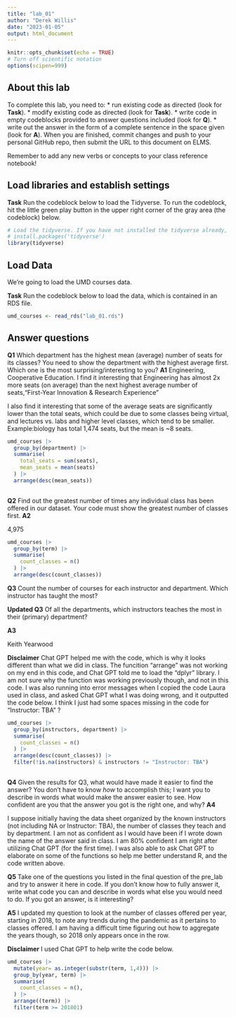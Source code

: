 ```yaml
---
title: "lab_01"
author: "Derek Willis"
date: "2023-01-05"
output: html_document
---
```


```r
knitr::opts_chunk$set(echo = TRUE)
# Turn off scientific notation
options(scipen=999)
```

## About this lab

To complete this lab, you need to: \* run existing code as directed (look for **Task**). \* modify existing code as directed (look for **Task**). \* write code in empty codeblocks provided to answer questions included (look for **Q**). \* write out the answer in the form of a complete sentence in the space given (look for **A**). When you are finished, commit changes and push to your personal GitHub repo, then submit the URL to this document on ELMS.

Remember to add any new verbs or concepts to your class reference notebook!

## Load libraries and establish settings

**Task** Run the codeblock below to load the Tidyverse. To run the codeblock, hit the little green play button in the upper right corner of the gray area (the codeblock) below.

```r
# Load the tidyverse. If you have not installed the tidyverse already, remove the # from the next line and run it first.  
# install.packages('tidyverse')
library(tidyverse)
```

## Load Data

We're going to load the UMD courses data.

**Task** Run the codeblock below to load the data, which is contained in an RDS file.

```r
umd_courses <- read_rds("lab_01.rds")
```

## Answer questions

**Q1** Which department has the highest mean (average) number of seats for its classes? You need to show the department with the highest average first. Which one is the most surprising/interesting to you?
**A1**
Engineering, Cooperative Education. I find it interesting that Engineering has almost 2x more seats (on average) than the next highest average number of seats,"First-Year Innovation & Research Experience"

I also find it interesting that some of the average seats are significantly lower than the total seats, which could be due to some classes being virtual, and lectures vs. labs and higher level classes, which tend to be smaller. Example:biology has total 1,474	seats, but the mean is ~8 seats. 

	
```r
umd_courses |> 
  group_by(department) |> 
  summarise(
    total_seats = sum(seats),
    mean_seats = mean(seats)
  ) |> 
  arrange(desc(mean_seats))
          
```

**Q2** Find out the greatest number of times any individual class has been offered in our dataset. Your code must show the greatest number of classes first. 
**A2**

4,975

```r
umd_courses |> 
  group_by(term) |> 
  summarise(
    count_classes = n()
  ) |> 
  arrange(desc(count_classes))
```

**Q3** Count the number of courses for each instructor and department. Which instructor has taught the most?

**Updated Q3** Of all the departments, which instructors teaches the most in their (primary) department? 

**A3**

Keith Yearwood

**Disclaimer** Chat GPT helped me with the code, which is why it looks different than what we did in class. The funcition "arrange" was not working on my end in this code, and Chat GPT told me to load the "dplyr" library. I am not sure why the function was working previously though, and not in this code. I was also running into error messages when I copied the code Laura used in class, and asked Chat GPT what I was doing wrong, and it outputted the code below. I think I just had some spaces missing in the code for "Instructor: TBA" ?


```r
umd_courses |> 
  group_by(instructors, department) |> 
  summarise(
    count_classes = n()
  ) |> 
  arrange(desc(count_classes)) |> 
  filter(!is.na(instructors) & instructors != "Instructor: TBA")
         
```


**Q4** Given the results for Q3, what would have made it easier to find the answer? You don't have to know *how* to accomplish this; I want you to describe in words what would make the answer easier to see. How confident are you that the answer you got is the right one, and why? **A4**

I suppose initially having the data sheet organized by the known instructors (not including NA or Instructor: TBA), the number of classes they teach and by department. I am not as confident as I would have been if I wrote down the name of the answer said in class. I am 80% confident I am right after utilizing Chat GPT (for the first time). I was also able to ask Chat GPT to elaborate on some of the functions so help me better understand R, and the code written above. 


**Q5** Take one of the questions you listed in the final question of the pre_lab and try to answer it here in code. If you don't know how to fully answer it, write what code you can and describe in words what else you would need to do. If you got an answer, is it interesting? 

**A5**
I updated my question to look at the number of classes offered per year, starting in 2018, to note any trends during the pandemic as it pertains to classes offered. I am having a difficult time figuring out how to aggregate the years though, so 2018 only appears once in the row. 

**Disclaimer**
I used Chat GPT to help write the code below.


```r
umd_courses |> 
  mutate(year= as.integer(substr(term, 1,4))) |> 
  group_by(year, term) |> 
  summarise(
    count_classes = n(),
  ) |> 
  arrange((term)) |> 
  filter(term >= 201801)
         
```
